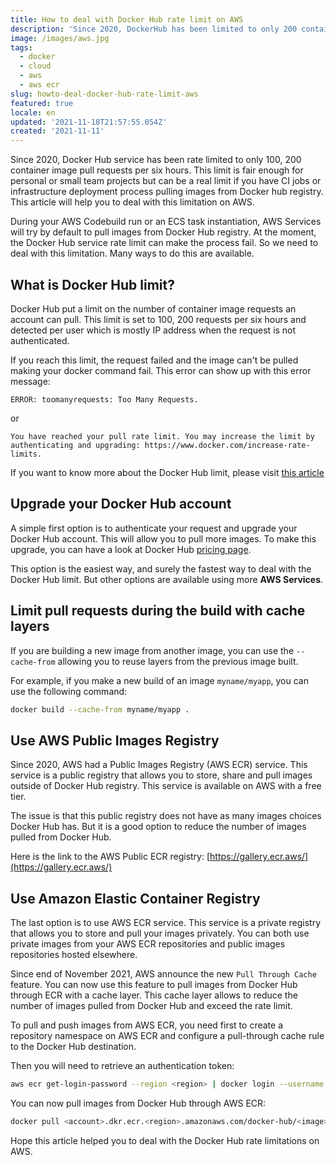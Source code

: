 ```yaml
---
title: How to deal with Docker Hub rate limit on AWS
description: 'Since 2020, DockerHub has been limited to only 200 container image pull requests per six hours. This article will help you to deal with this limitation on AWS.'
image: /images/aws.jpg
tags:
  - docker
  - cloud
  - aws
  - aws ecr
slug: howto-deal-docker-hub-rate-limit-aws
featured: true
locale: en
updated: '2021-11-18T21:57:55.054Z'
created: '2021-11-11'
---
```


Since 2020, Docker Hub service has been rate limited to only 100, 200 container image pull requests per six hours. This limit is fair enough for personal or small team projects but can be a real limit if you have CI jobs or infrastructure deployment process pulling images from Docker hub registry. This article will help you to deal with this limitation on AWS.

During your AWS Codebuild run or an ECS task instantiation, AWS Services will try by default to pull images from Docker Hub registry. At the moment, the Docker Hub service rate limit can make the process fail. So we need to deal with this limitation. Many ways to do this are available.

## What is Docker Hub limit?

Docker Hub put a limit on the number of container image requests an account can pull. This limit is set to 100, 200 requests per six hours and detected per user which is mostly IP address when the request is not authenticated.

If you reach this limit, the request failed and the image can't be pulled making your docker command fail. This error can show up with this error message:

```
ERROR: toomanyrequests: Too Many Requests.
```

or

```
You have reached your pull rate limit. You may increase the limit by authenticating and upgrading: https://www.docker.com/increase-rate-limits.
```

If you want to know more about the Docker Hub limit, please visit [this article](https://docs.docker.com/docker-hub/download-rate-limit/)

## Upgrade your Docker Hub account

A simple first option is to authenticate your request and upgrade your Docker Hub account. This will allow you to pull more images. To make this upgrade, you can have a look at Docker Hub [pricing page](https://www.docker.com/pricing).

This option is the easiest way, and surely the fastest way to deal with the Docker Hub limit. But other options are available using more **AWS Services**.

## Limit pull requests during the build with cache layers

If you are building a new image from another image, you can use the `--cache-from` allowing you to reuse layers from the previous image built.

For example, if you make a new build of an image `myname/myapp`, you can use the following command:

```bash
docker build --cache-from myname/myapp .
```

## Use AWS Public Images Registry

Since 2020, AWS had a Public Images Registry (AWS ECR) service. This service is a public registry that allows you to store, share and pull images outside of Docker Hub registry. This service is available on AWS with a free tier.

The issue is that this public registry does not have as many images choices Docker Hub has. But it is a good option to reduce the number of images pulled from Docker Hub.

Here is the link to the AWS Public ECR registry: [https://gallery.ecr.aws/](https://gallery.ecr.aws/)

## Use Amazon Elastic Container Registry

The last option is to use AWS ECR service. This service is a private registry that allows you to store and pull your images privately. You can both use private images from your AWS ECR repositories and public images repositories hosted elsewhere.

Since end of November 2021, AWS announce the new `Pull Through Cache` feature. You can now use this feature to pull images from Docker Hub through ECR with a cache layer. This cache layer allows to reduce the number of images pulled from Docker Hub and exceed the rate limit.

To pull and push images from AWS ECR, you need first to create a repository namespace on AWS ECR and configure a pull-through cache rule to the Docker Hub destination.

Then you will need to retrieve an authentication token:

```bash
aws ecr get-login-password --region <region> | docker login --username AWS --password-stdin <account>.dkr.ecr.<region>.amazonaws.com/docker-hub
```

You can now pull images from Docker Hub through AWS ECR:

```bash
docker pull <account>.dkr.ecr.<region>.amazonaws.com/docker-hub/<image>:<tag>
```

Hope this article helped you to deal with the Docker Hub rate limitations on AWS.

